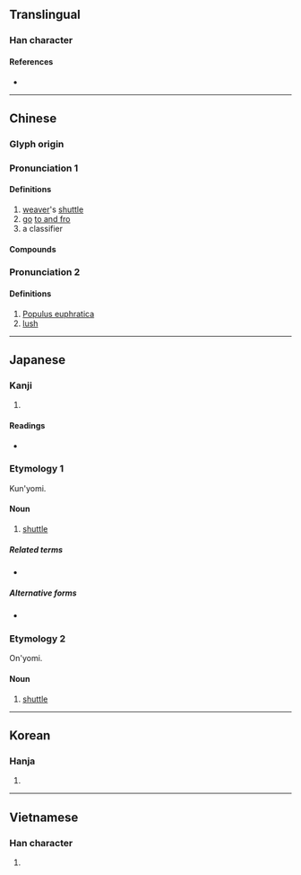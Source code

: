 {{character info/new}}
==Translingual==

===Han character===
{{Han char|rn=75|rad=木|as=07|sn=11|four=43947|canj=DICE|ids=⿰木夋}}

====References====
* {{Han ref|kx=0530.170|dkj=14878|dj=0918.140|hdz=21222.070|uh=68AD|ud=26797|bh=B1F4|bd=45556}}

----

==Chinese==
{{zh-forms}}

===Glyph origin===
{{Han etym}}

===Pronunciation 1===
{{zh-pron
|m=suō
|c=so1
|mn=so/qz:so͘
|mc=y
|oc=y
|ma=
|cat=n,v,cls
}}

====Definitions====
{{zh-hanzi}}

# [[weaver]]'s [[shuttle]]
# [[go]] [[to and fro]]
# a classifier
====Compounds====
{{zh-der|似箭如梭|多梭|太空梭|日月如梭|梭子蟹|擲梭|梭微子|攛梭|投梭折齒|投梭|投梭之拒|穿梭外交|穿梭|歲月如梭|梭梭|拋梭|梭子|梭魚|梭巡|梭槍|梭哈|鶯梭}}
===Pronunciation 2===
{{zh-pron
|m=xùn
|cat=n,a
}}

====Definitions====
{{zh-hanzi}}

# [[w:Populus euphratica|Populus euphratica]]
# [[lush]]
----

==Japanese==

===Kanji===
{{ja-kanji|grade=|rs=木07}}

# {{defn|lang=ja|sort=木07}}

====Readings====
* {{ja-readings|on=[[さ]] (sa)|kun=[[ひ]] (hi)}}

===Etymology 1===
{{ja-kanjitab|ひ|yomi=k}}
Kun'yomi.

====Noun====
{{ja-noun|ひ}}

# {{lb|ja|weaving|sort=ひ}} [[shuttle]]

=====Related terms=====
* {{ja-r|筬|おさ}}

=====Alternative forms=====
* {{l|ja|杼}}

===Etymology 2===
{{ja-kanjitab|さ|yomi=o}}
On'yomi.

====Noun====
{{ja-noun|さ}}

# {{lb|ja|weaving|sort=さ}} [[shuttle]]

----

==Korean==

===Hanja===
{{ko-hanja|hangeul=사|eumhun=|rv=sa|mr=sa|y=sa}}

# {{defn|lang=ko|sort=木07}}

----

==Vietnamese==

===Han character===
{{vi-readings|rs=木07|hanviet=thoi}}

# {{defn|lang=vi|sort=木07}}